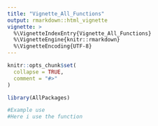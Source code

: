 ```yaml
---
title: "Vignette_All_Functions"
output: rmarkdown::html_vignette
vignette: >
  %\VignetteIndexEntry{Vignette_All_Functions}
  %\VignetteEngine{knitr::rmarkdown}
  %\VignetteEncoding{UTF-8}
---
```


```r
knitr::opts_chunk$set(
  collapse = TRUE,
  comment = "#>"
)
```

```r
library(AllPackages)
```

```r
#Example use
#Here i use the function
```




